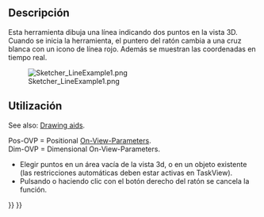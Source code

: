 <languages/>

<div class="mw-translate-fuzzy">
{{Docnav/es
|[[Sketcher_CreatePoint/es|Punto]]
|[[Sketcher_CompCreateArc/es|Crear un arco]]
|[[Sketcher_Workbench/es|Croqizador]]
|IconL=Sketcher_CreatePoint.svg
|IconR=Sketcher_CompCreateArc.png
|IconC=Workbench_Sketcher.svg
}}
</div>

<div class="mw-translate-fuzzy">
{{GuiCommand/es
|Name=Sketcher CreateLine
|Name/es=Croquizador CrearLínea
|MenuLocation=Croquis → Geometría de croquizador → Crear línea
|Workbenches=[[Sketcher_Workbench/es|Croquizador]]
|Shortcut=L
|SeeAlso=[[Sketcher_CreatePolyline/es|Croquizador Polilínea]]
}}
</div>

<span id="Description"></span>
==Descripción==

<div class="mw-translate-fuzzy">
Esta herramienta dibuja una línea indicando dos puntos en la vista 3D.
Cuando se inicia la herramienta, el puntero del ratón cambia a una cruz blanca con un icono de línea rojo. Además se muestran las coordenadas en tiempo real.
</div>

[[Image:Sketcher_LineExample1.png‎]]

<span id="Usage"></span>
==Utilización==

See also: [[Sketcher_Workbench#Drawing_aids|Drawing aids]].

Pos-OVP = Positional [[Sketcher_Preferences#General|On-View-Parameters]]. {{Version|1.0}}<br>
Dim-OVP = Dimensional On-View-Parameters. {{Version|1.0}}

<div class="mw-translate-fuzzy">
* Elegir puntos en un área vacía de la vista 3d, o en un objeto existente (las restricciones automáticas deben estar activas en TaskView).
* Pulsando {{KEY|Esc}} o haciendo clic con el botón derecho del ratón se cancela la función.
</div>


<div class="mw-translate-fuzzy">
{{Docnav/es
|[[Sketcher_CreatePoint/es|Punto]]
|[[Sketcher_CompCreateArc/es|Crear un arco]]
|[[Sketcher_Workbench/es|Croqizador]]
|IconL=Sketcher_CreatePoint.svg
|IconR=Sketcher_CompCreateArc.png
|IconC=Workbench_Sketcher.svg
}}
</div>

{{Sketcher Tools navi{{#translation:}}}}
{{Userdocnavi{{#translation:}}}}